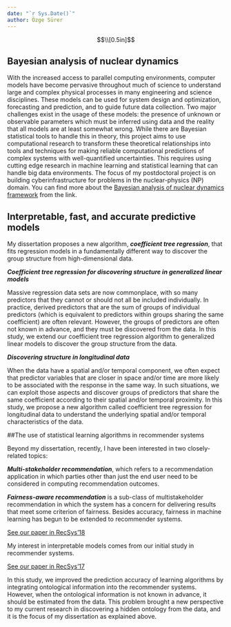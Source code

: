 ```yaml
---
date: "`r Sys.Date()`"
author: Özge Sürer
---
```

$$\\[0.5in]$$

## Bayesian analysis of nuclear dynamics

With the increased access to parallel computing environments, computer models have become pervasive throughout much of science to understand large and complex physical processes in many engineering and science disciplines. These models can be used for system design and optimization, forecasting and prediction, and to guide future data collection. Two major challenges exist in the usage of these models: the presence of unknown or observable parameters which must be inferred using data and the reality that all models are at least somewhat wrong. While there are Bayesian statistical tools to handle this in theory, this project aims to use computational research to transform these theoretical relationships into tools and techniques for making reliable computational predictions of complex systems with well-quantified uncertainties. This requires using cutting edge research in machine learning and statistical learning that can handle big data environments. The focus of my postdoctoral project is on building cyberinfrastructure for problems in the nuclear-physics (NP) domain. You can find more about the [Bayesian analysis of nuclear dynamics framework](https://bandframework.github.io) from the link.

## Interpretable, fast, and accurate predictive models

My dissertation proposes a new algorithm, ***coefficient tree regression***, that fits regression models in a fundamentally different way to discover the group structure from high-dimensional data.

***Coefficient tree regression for discovering structure in generalized linear models***

Massive regression data sets are now commonplace, with so many predictors that they cannot or should not all be included individually. In practice, derived predictors that are the sum of groups of individual predictors (which is equivalent to predictors within groups sharing the same coefficient) are often relevant. However, the groups of predictors are often not known in advance, and they must be discovered from the data. In this study, we extend our coefficient tree regression algorithm to generalized linear models to discover the group structure from the data.

***Discovering structure in longitudinal data***

When the data have a spatial and/or temporal component, we often expect that predictor variables that are closer in space and/or time are more likely to be associated with the response in the same way. In such situations, we can exploit those aspects and discover groups of predictors that share the same coefficient according to their spatial and/or temporal proximity. In this study, we propose a new algorithm called coefficient tree regression for longitudinal data to understand the underlying spatial and/or temporal characteristics of the data.

##The use of statistical learning algorithms in recommender systems

Beyond my dissertation, recently, I have been interested in two closely-related topics:

***Multi-stakeholder recommendation***, which refers to a recommendation application in which parties other than just the end user need to be considered in computing recommendation outcomes. 

***Fairness-aware recommendation*** is a sub-class of multistakeholder recommendation in which the system has a concern for delivering results that meet some criterion of fairness. Besides accuracy, fairness in machine learning has
begun to be extended to recommender systems.

[See our paper in RecSys'18](https://dl.acm.org/citation.cfm?id=3240350)

My interest in interpretable models comes from our initial study in recommender systems.

[See our paper in RecSys'17](https://dl.acm.org/citation.cfm?id=3109863)

In this study, we improved the prediction accuracy of learning algorithms by integrating ontological information into the recommender systems. However, when the ontological information is not known in advance, it should be estimated from the data. This problem brought a new perspective to my current research in discovering a hidden ontology from the data, and it is the focus of my dissertation as explained above.